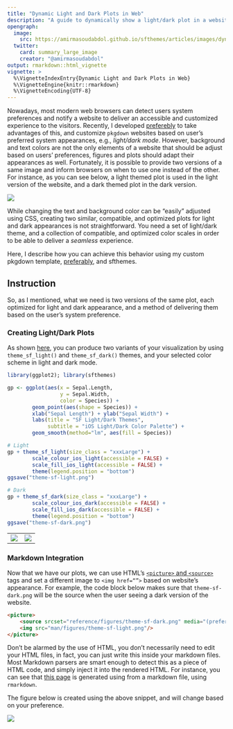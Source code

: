 ```yaml
---
title: "Dynamic Light and Dark Plots in Web"
description: "A guide to dynamically show a light/dark plot in a website based on the user's preference."
opengraph:
  image: 
    src: https://amirmasoudabdol.github.io/sfthemes/articles/images/dynamic-light-and-dark-static.png
  twitter:
    card: summary_large_image
    creator: "@amirmasoudabdol"
output: rmarkdown::html_vignette
vignette: >
  %\VignetteIndexEntry{Dynamic Light and Dark Plots in Web}
  %\VignetteEngine{knitr::rmarkdown}
  %\VignetteEncoding{UTF-8}
---
```


Nowadays, most modern web browsers can detect users system preferences and notify a website to deliver an accessible and customized experience to the visitors. Recently, I developed [preferebly](https://amirmasoudabdol.github.io/preferably) to take advantages of this, and customize `pkgdown` websites based on user's preferred system appearances, e.g., *light/dark mode*. However, background and text colors are not the only elements of a website that should be adjust based on users’ preferences, figures and plots should adapt their appearances as well. Fortunately, it is possible to provide two versions of a same image and inform browsers on when to use one instead of the other. For instance, as you can see below, a light themed plot is used in the light version of the website, and a dark themed plot in the dark version.

![](images/dynamic-light-and-dark-static.png)

While changing the text and background color can be “easily” adjusted using CSS, creating two similar, compatible, and optimized plots for light and dark appearances is not straightforward. You need a set of light/dark theme, and a collection of compatible, and optimized color scales in order to be able to deliver a *seamless* experience. 

Here, I describe how you can achieve this behavior using my custom pkgdown template, [preferably](https://amirmasoudabdol.github.io/preferably), and sfthemes.

## Instruction

So, as I mentioned, what we need is two versions of the same plot, each optimized for light and dark appearance, and a method of delivering them based on the user’s system preference.

### Creating Light/Dark Plots

As shown [here](../../index.html#light-and-dark-themes), you can produce two variants of your visualization by using `theme_sf_light()` and `theme_sf_dark()` themes, and your selected color scheme in light and dark mode.

```R
library(ggplot2); library(sfthemes)

gp <- ggplot(aes(x = Sepal.Length,
                 y = Sepal.Width,
                 color = Species)) +
        geom_point(aes(shape = Species)) + 
        xlab("Sepal Length") + ylab("Sepal Width") +
        labs(title = "SF Light/Dark Themes", 
             subtitle = "iOS Light/Dark Color Palette") +
        geom_smooth(method="lm", aes(fill = Species))

# Light
gp + theme_sf_light(size_class = "xxxLarge") +
        scale_colour_ios_light(accessible = FALSE) +
        scale_fill_ios_light(accessible = FALSE) +
        theme(legend.position = "bottom")
ggsave("theme-sf-light.png")

# Dark
gp + theme_sf_dark(size_class = "xxxLarge") +
        scale_colour_ios_dark(accessible = FALSE) +
        scale_fill_ios_dark(accessible = FALSE) +
        theme(legend.position = "bottom")
ggsave("theme-sf-dark.png")

```

| | |
|--|--|
|![](../man/figures/front-page-sample-light.png) | ![](../man/figures/front-page-sample-dark.png) |

### Markdown Integration

Now that we have our plots, we can use HTML’s [`<picture>` and `<source>`](https://www.w3schools.com/TAgs/att_source_srcset.asp) tags and set a different image to `<img href=“”>` based on website's appearance. For example, the code block below makes sure that `theme-sf-dark.png` will be the source when the user seeing a dark version of the website.

```html
<picture>
    <source srcset="reference/figures/theme-sf-dark.png" media="(prefers-color-scheme: dark)"/>
    <img src="man/figures/theme-sf-light.png"/>
</picture>
```

Don't be alarmed by the use of HTML, you don’t necessarily need to edit your HTML files, in fact, you can just write this inside your markdown files. Most Markdown parsers are smart enough to detect this as a piece of HTML code, and simply inject it into the rendered HTML. For instance, you can see that [this page](https://github.com/amirmasoudabdol/sfthemes/blob/main/vignettes/dynamic_light_and_dark_plots_in_web.Rmd) is generated using from a markdown file, using `rmarkdown`.

The figure below is created using the above snippet, and will change based on your preference.

<picture>
    <source srcset="../reference/figures/front-page-sample-dark.png" media="(prefers-color-scheme: dark)"/>
    <img src="../reference/figures/front-page-sample-light.png"/>
</picture>

